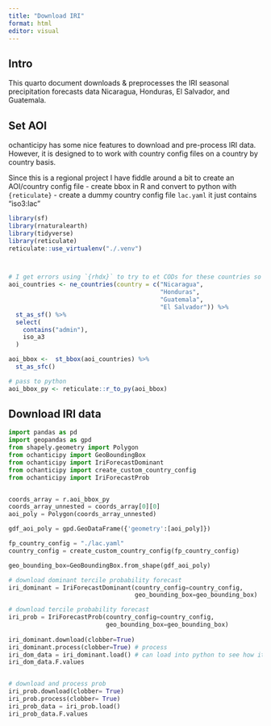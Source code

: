 ```yaml
---
title: "Download IRI"
format: html
editor: visual
---
```


## Intro

This quarto document downloads & preprocesses the IRI seasonal precipitation forecasts data Nicaragua, Honduras, El Salvador, and Guatemala.

## Set AOI

ochanticipy has some nice features to download and pre-process IRI data. However, it is designed to to work with country config files on a country by country basis.

Since this is a regional project I have fiddle around a bit to create an AOI/country config file - create bbox in R and convert to python with `{reticulate}` - create a dummy country config file `lac.yaml` it just contains "iso3:lac"

```r
library(sf)
library(rnaturalearth)
library(tidyverse)
library(reticulate)
reticulate::use_virtualenv("./.venv")



# I get errors using `{rhdx}` to try to et CODs for these countries so going w/ natural earth
aoi_countries <- ne_countries(country = c("Nicaragua",
                                          "Honduras",
                                          "Guatemala",
                                          "El Salvador")) %>% 
  st_as_sf() %>% 
  select(
    contains("admin"),
    iso_a3
  )

aoi_bbox <-  st_bbox(aoi_countries) %>% 
  st_as_sfc()


```

```r
# pass to python
aoi_bbox_py <- reticulate::r_to_py(aoi_bbox)

```

## Download IRI data

```python
import pandas as pd
import geopandas as gpd
from shapely.geometry import Polygon
from ochanticipy import GeoBoundingBox
from ochanticipy import IriForecastDominant
from ochanticipy import create_custom_country_config
from ochanticipy import IriForecastProb


coords_array = r.aoi_bbox_py
coords_array_unnested = coords_array[0][0]
aoi_poly = Polygon(coords_array_unnested)

gdf_aoi_poly = gpd.GeoDataFrame({'geometry':[aoi_poly]})

fp_country_config = "./lac.yaml"
country_config = create_custom_country_config(fp_country_config)

geo_bounding_box=GeoBoundingBox.from_shape(gdf_aoi_poly)

# download dominant tercile probability forecast
iri_dominant = IriForecastDominant(country_config=country_config,
                                   geo_bounding_box=geo_bounding_box)

# download tercile probability forecast
iri_prob = IriForecastProb(country_config=country_config,
                           geo_bounding_box=geo_bounding_box)
                           
iri_dominant.download(clobber=True)
iri_dominant.process(clobber=True) # process
iri_dom_data = iri_dominant.load() # can load into python to see how it looks
iri_dom_data.F.values


# download and process prob
iri_prob.download(clobber= True)
iri_prob.process(clobber= True)
iri_prob_data = iri_prob.load()
iri_prob_data.F.values
```
